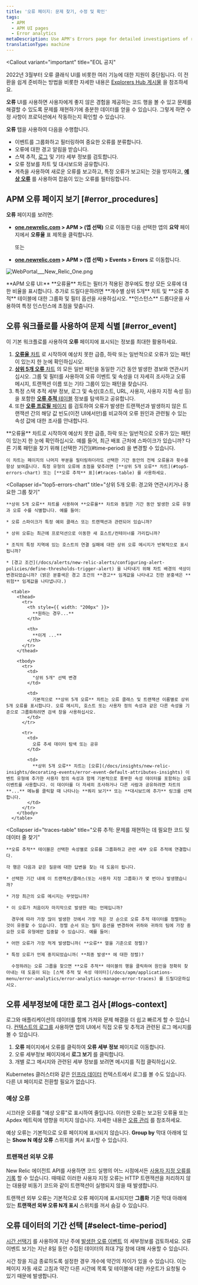 ```yaml
---
title: '오류 페이지: 문제 찾기, 수정 및 확인'
tags:
  - APM
  - APM UI pages
  - Error analytics
metaDescription: Use APM's Errors page for detailed investigations of reported errors.
translationType: machine
---
```



<Callout
  variant="important"
  title="EOL 공지"
>
  2022년 3월부터 오류 클래식 UI를 비롯한 여러 기능에 대한 지원이 중단됩니다. 이 전환을 쉽게 준비하는 방법을 비롯한 자세한 내용은 [Explorers Hub 게시물](https://discuss.newrelic.com/t/important-upcoming-changes-to-capabilities-and-support-across-errors-classic-labels-service-infrastructure-on-host-snmp-integration-and-inventory-data-in-cloud-integrations/175370) 을 참조하세요.
</Callout>

**오류** UI를 사용하면 사용자에게 좋지 않은 경험을 제공하는 코드 행을 볼 수 있고 문제를 해결할 수 있도록 문제를 재현하기에 충분한 데이터를 얻을 수 있습니다. 그렇게 하면 수정 사항이 프로덕션에서 작동하는지 확인할 수 있습니다.

**오류** 탭을 사용하여 다음을 수행합니다.

* 이벤트를 그룹화하고 필터링하여 중요한 오류를 분류합니다.
* 오류에 대한 경고 알림을 받습니다.
* 스택 추적, [로그](#logs-context) 및 기타 세부 정보를 검토합니다.
* 오류 정보를 차트 및 대시보드와 공유합니다.
* 계측을 사용하여 새로운 오류를 보고하고, 특정 오류가 보고되는 것을 방지하고, [**예상 오류**](#expected-errors) 를 사용하여 잡음이 있는 오류를 필터링합니다.

## APM 오류 페이지 보기 [#error_procedures]

**오류** 페이지를 보려면:

* **[one.newrelic.com](https://one.newrelic.com/all-capabilities) > APM > (앱 선택)** 으로 이동한 다음 선택한 앱의 **요약** 페이지에서 **오류율** 표 제목을 클릭합니다.

  또는

* **[one.newrelic.com](https://one.newrelic.com/all-capabilities) > APM > (앱 선택) > Events > Errors** 로 이동합니다.

<img
  title="WebPortal___New_Relic_One.png"
  alt="WebPortal___New_Relic_One.png"
  src={webPortalNewRelicOne}
/>

<figcaption>
  **APM 오류 UI:** **오류율** 차트는 필터가 적용된 경우에도 항상 모든 오류에 대한 비율을 표시합니다. 추가로 드릴다운하려면 **개수별 상위 5개** 차트 및 **오류 추적** 테이블에 대한 그룹화 및 필터 옵션을 사용하십시오. **인스턴스** 드롭다운을 사용하여 특정 인스턴스에 초점을 맞춥니다.
</figcaption>

## 오류 워크플로를 사용하여 문제 식별 [#error_event]

이 기본 워크플로를 사용하여 **오류** 페이지에 표시되는 정보를 최대한 활용하세요.

1. [**오류율** 차트](#error-rate-chart) 로 시작하여 예상치 못한 급증, 하락 또는 일반적으로 오류가 있는 패턴이 있는지 한 눈에 확인하십시오.
2. [**상위 5개 오류** 차트](#top5-errors-chart) 의 모든 일반 패턴을 동일한 기간 동안 발생한 경보와 연관시키십시오. 그룹 및 필터를 사용하여 오류 이벤트 및 속성을 더 자세히 조사하고 오류 메시지, 트랜잭션 이름 또는 기타 그룹이 있는 패턴을 찾습니다.
3. 특정 스택 추적 세부 정보, 로그 및 속성(호스트, URL, 사용자, 사용자 지정 속성 등)을 포함한 [**오류 추적** 테이블](#traces-table) 정보를 탐색하고 공유합니다.
4. 또한 [**오류 프로필** 페이지](/docs/apm/applications-menu/error-analytics/apm-error-profiles-troubleshoot-trends) 를 검토하여 오류가 발생한 트랜잭션과 발생하지 않은 트랜잭션 간의 해당 값 빈도(이전 UI에서만)를 비교하여 오류 원인과 관련될 수 있는 속성 값에 대한 조사를 안내합니다.

<CollapserGroup>
  <Collapser
    id="error-rate-chart"
    title="오류율 차트: 즉시 패턴 보기"
  >
    **오류율** 차트로 시작하여 예상치 못한 급증, 하락 또는 일반적으로 오류가 있는 패턴이 있는지 한 눈에 확인하십시오. 예를 들어, 최근 배포 근처에 스파이크가 있습니까? 다른 기록 패턴을 찾기 위해 [선택한 기간](#time-period) 을 변경할 수 있습니다.

    이 차트는 페이지의 나머지 부분을 필터링하더라도 선택한 기간 동안의 전체 오류율과 횟수를 항상 보여줍니다. 특정 유형의 오류에 초점을 맞추려면 [**상위 5개 오류** 차트](#top5-errors-chart) 또는 [**오류 추적** 표](#traces-table) 를 사용하세요.
  </Collapser>

  <Collapser
    id="top5-errors-chart"
    title="상위 5개 오류: 경고와 연관시키거나 중요한 그룹 찾기"
  >
    **상위 5개 오류** 차트를 사용하여 **오류율** 차트와 동일한 기간 동안 발생한 오류 유형과 오류 수를 식별합니다. 예를 들어:

    * 오류 스파이크가 특정 예외 클래스 또는 트랜잭션과 관련되어 있습니까?

    * 상위 오류는 최근에 프로덕션으로 이동한 새 호스트/컨테이너를 가리킵니까?

    * 조직의 특정 지역에 있는 호스트의 연결 실패에 대한 상위 오류 메시지가 반복적으로 표시됩니까?

    * [경고 조건](/docs/alerts/new-relic-alerts/configuring-alert-policies/define-thresholds-trigger-alert) 을 나타내기 위해 차트 배경의 색상이 변경되었습니까? (밝은 분홍색은 경고 조건의 **경고** 임계값을 나타내고 진한 분홍색은 **위험** 임계값을 나타냅니다.)

      <table>
        <thead>
          <tr>
            <th style={{ width: "200px" }}>
              **원하는 경우...**
            </th>

            <th>
              **이게 ...**
            </th>
          </tr>
        </thead>

        <tbody>
          <tr>
            <td>
              "상위 5개" 선택 변경
            </td>

            <td>
              기본적으로 **상위 5개 오류** 차트는 오류 클래스 및 트랜잭션 이름별로 상위 5개 오류를 표시합니다. 오류 메시지, 호스트 또는 사용자 정의 속성과 같은 다른 속성을 기준으로 그룹화하려면 검색 창을 사용하십시오.
            </td>
          </tr>

          <tr>
            <td>
              오류 추세 데이터 탐색 또는 공유
            </td>

            <td>
              **상위 5개 오류** 차트는 [오류](/docs/insights/new-relic-insights/decorating-events/error-event-default-attributes-insights) 이벤트 유형에 추가한 사용자 정의 속성과 함께 기본적으로 풍부한 속성 데이터를 포함하는 오류 이벤트를 사용합니다. 이 데이터를 더 자세히 조사하거나 다른 사람과 공유하려면 차트의 **...** 메뉴를 클릭할 때 나타나는 **쿼리 보기** 또는 **대시보드에 추가** 링크를 선택합니다.
            </td>
          </tr>
        </tbody>
      </table>
  </Collapser>

  <Collapser
    id="traces-table"
    title="오류 추적: 문제를 재현하는 데 필요한 코드 및 데이터 줄 찾기"
  >
    **오류 추적** 테이블은 선택한 속성별로 오류를 그룹화하고 관련 세부 오류 추적에 연결합니다.

    각 행은 다음과 같은 질문에 대한 답변을 찾는 데 도움이 됩니다.

    * 선택한 기간 내에 이 트랜잭션/클래스(또는 사용자 지정 그룹화)가 몇 번이나 발생했습니까?

    * 가장 최근의 오류 메시지는 무엇입니까?

    * 이 오류가 처음이자 마지막으로 발생한 때는 언제입니까?

      경우에 따라 가장 많이 발생한 것에서 가장 적은 것 순으로 오류 추적 데이터를 정렬하는 것이 유용할 수 있습니다. 정렬 순서 또는 필터 옵션을 변경하여 귀하와 귀하의 팀에 가장 중요한 오류 유형에만 집중할 수 있습니다. 예를 들어:

    * 어떤 오류가 가장 적게 발생합니까( **오류** 열을 기준으로 정렬)?

    * 특정 오류가 언제 중지되었습니까( **최종 발생** 에 대한 정렬)?

      수정하려는 오류 그룹을 찾으면 **오류 추적** 테이블의 행을 클릭하여 원인을 정확히 찾아내는 데 도움이 되는 [스택 추적 및 속성 데이터](/docs/apm/applications-menu/error-analytics/error-analytics-manage-error-traces) 를 드릴다운하십시오.
  </Collapser>
</CollapserGroup>

## 오류 세부정보에 대한 로그 검사 [#logs-context]

로그와 애플리케이션의 데이터를 함께 가져와 문제 해결을 더 쉽고 빠르게 할 수 있습니다. [컨텍스트의 로그를](/docs/logs/logs-context/configure-logs-context-apm-agents/) 사용하면 앱의 UI에서 직접 오류 및 추적과 관련된 로그 메시지를 볼 수 있습니다.

1. **오류** 페이지에서 오류를 클릭하여 **오류 세부 정보** 페이지로 이동합니다.
2. 오류 세부정보 페이지에서 **로그 보기** 를 클릭합니다.
3. 개별 로그 메시지와 관련된 세부 정보를 보려면 메시지를 직접 클릭하십시오.

Kubernetes 클러스터와 같은 [인프라 데이터](/docs/logs/forward-logs/forward-your-logs-using-infrastructure-agent/) 컨텍스트에서 로그를 볼 수도 있습니다. 다른 UI 페이지로 전환할 필요가 없습니다.

### 예상 오류

시끄러운 오류를 "예상 오류"로 표시하여 줄입니다. 이러한 오류는 보고된 오류율 또는 Apdex 메트릭에 영향을 미치지 않습니다. 자세한 내용은 [오류 관리](/docs/agents/manage-apm-agents/agent-data/manage-errors-apm-collect-ignore-or-mark-expected#expected) 를 참조하세요.

예상 오류는 기본적으로 오류 페이지에 표시되지 않습니다. **Group by** 막대 아래에 있는 **Show N 예상 오류** 스위치를 켜서 표시할 수 있습니다.

### 트랜잭션 외부 오류

New Relic 에이전트 API를 사용하면 코드 실행의 어느 시점에서든 [사용자 지정 오류를 기록](/docs/agents/manage-apm-agents/agent-data/manage-errors-apm-collect-ignore-or-mark-expected#error-collection) 할 수 있습니다. 때때로 이러한 사용자 지정 오류는 HTTP 트랜잭션을 처리하지 않는 대용량 비동기 코드와 같이 트랜잭션이 실행되지 않을 때 발생합니다.

트랜잭션 외부 오류는 기본적으로 오류 페이지에 표시되지만 **그룹화** 기준 막대 아래에 있는 **트랜잭션 외부 오류 N개 표시** 스위치를 꺼서 숨길 수 있습니다.

## 오류 데이터의 기간 선택 [#select-time-period]

[시간 선택기](/docs/new-relic-one/use-new-relic-one/ui-data/basic-ui-features) 를 사용하여 지난 주에 [발생한 오류 이벤트](/docs/insights/insights-data-sources/default-data/apm-default-events-insights) 의 세부정보를 검토하세요. 오류 이벤트 보기는 지난 8일 동안 수집된 데이터의 최대 7일 창에 대해 사용할 수 있습니다.

시간 창을 지금 종료하도록 설정한 경우 개수에 약간의 차이가 있을 수 있습니다. 이는 페이지 자동 새로 고침과 약간 다른 시간에 목록 및 테이블에 대한 카운트가 요청될 수 있기 때문에 발생합니다.